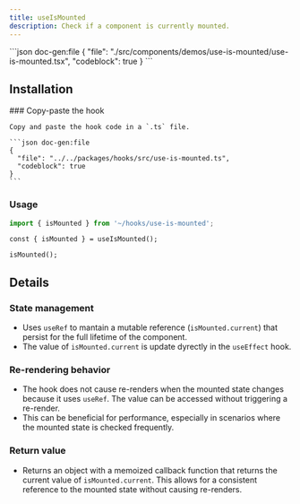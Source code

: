 ```yaml
---
title: useIsMounted
description: Check if a component is currently mounted.
---
```


<ComponentPreview name='use-is-mounted'>
```json doc-gen:file
{
  "file": "./src/components/demos/use-is-mounted/use-is-mounted.tsx",
  "codeblock": true
}
```
</ComponentPreview>

## Installation

<Steps>

  <Step>
    ### Copy-paste the hook

    Copy and paste the hook code in a `.ts` file.

    ```json doc-gen:file
    {
      "file": "../../packages/hooks/src/use-is-mounted.ts",
      "codeblock": true
    }
    ```

  </Step>

</Steps>

### Usage

```ts
import { isMounted } from '~/hooks/use-is-mounted';
```

```tsx
const { isMounted } = useIsMounted();

isMounted();
```

## Details

### State management

- Uses `useRef` to mantain a mutable reference (`isMounted.current`) that persist for the full lifetime of the component.
- The value of `isMounted.current` is update dyrectly in the `useEffect` hook.

### Re-rendering behavior

- The hook does not cause re-renders when the mounted state changes because it uses `useRef`.
  The value can be accessed without triggering a re-render.
- This can be beneficial for performance, especially in scenarios where the mounted state is checked frequently.

### Return value

- Returns an object with a memoized callback function that returns the current value of `isMounted.current`.
  This allows for a consistent reference to the mounted state without causing re-renders.
